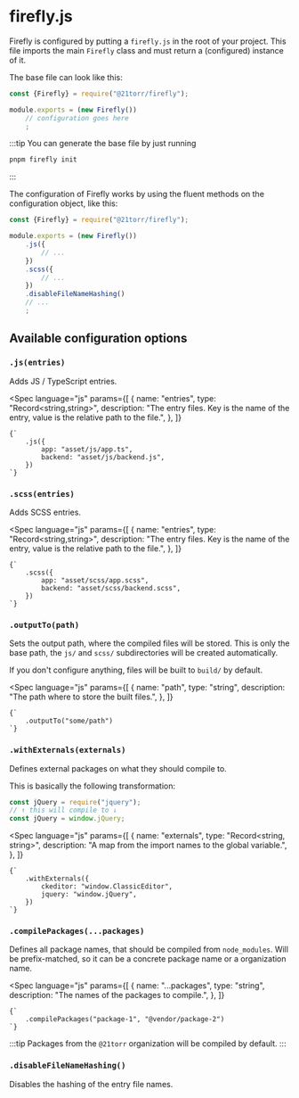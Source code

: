 
# firefly.js

Firefly is configured by putting a `firefly.js` in the root of your project. This file imports the main `Firefly` class and must return a (configured) instance of it.

The base file can look like this:

```javascript
const {Firefly} = require("@21torr/firefly");

module.exports = (new Firefly())
	// configuration goes here
	;
```

:::tip
You can generate the base file by just running

```bash
pnpm firefly init
```
:::

The configuration of Firefly works by using the fluent methods on the configuration object, like this:

```javascript
const {Firefly} = require("@21torr/firefly");

module.exports = (new Firefly())
	.js({
		// ...
	})
	.scss({
		// ...
	})
	.disableFileNameHashing()
	// ...
	;
```


## Available configuration options
### `.js(entries)`

Adds JS / TypeScript entries.

<Spec
	language="js"
	params={[
		{
			name: "entries",
			type: "Record<string,string>",
			description: "The entry files. Key is the name of the entry, value is the relative path to the file.",
		},
	]}
>
	{`
		.js({
			app: "asset/js/app.ts",
			backend: "asset/js/backend.js",
		})
	`}
</Spec>


### `.scss(entries)`

Adds SCSS entries.

<Spec
	language="js"
	params={[
		{
			name: "entries",
			type: "Record<string,string>",
			description: "The entry files. Key is the name of the entry, value is the relative path to the file.",
		},
	]}
>
	{`
		.scss({
			app: "asset/scss/app.scss",
			backend: "asset/scss/backend.scss",
		})
	`}
</Spec>


### `.outputTo(path)`

Sets the output path, where the compiled files will be stored.
This is only the base path, the `js/` and `scss/` subdirectories will be created automatically.

If you don't configure anything, files will be built to `build/` by default.

<Spec
	language="js"
	params={[
		{
			name: "path",
			type: "string",
			description: "The path where to store the built files.",
		},
	]}
>
	{`
		.outputTo("some/path")
	`}
</Spec>


### `.withExternals(externals)`

Defines external packages on what they should compile to.

This is basically the following transformation:

```js
const jQuery = require("jquery");
// ↑ this will compile to ↓
const jQuery = window.jQuery;
```

<Spec
	language="js"
	params={[
		{
			name: "externals",
			type: "Record<string, string>",
			description: "A map from the import names to the global variable.",
		},
	]}
>
	{`
		.withExternals({
			ckeditor: "window.ClassicEditor",
			jquery: "window.jQuery",
		})
	`}
</Spec>


### `.compilePackages(...packages)`

Defines all package names, that should be compiled from `node_modules`. Will be prefix-matched, so it can be a concrete package name or a organization name.

<Spec
	language="js"
	params={[
		{
			name: "...packages",
			type: "string",
			description: "The names of the packages to compile.",
		},
	]}
>
	{`
		.compilePackages("package-1", "@vendor/package-2")
	`}
</Spec>

:::tip
Packages from the `@21torr` organization will be compiled by default.
:::


### `.disableFileNameHashing()`

Disables the hashing of the entry file names.
